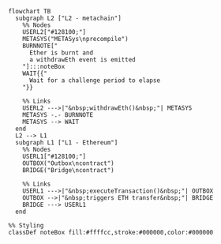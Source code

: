 ```mermaid
flowchart TB
  subgraph L2 ["L2 - metachain"]
    %% Nodes
    USERL2["#128100;"]
    METASYS("METASys\nprecompile")
    BURNNOTE["
      Ether is burnt and
      a withdrawEth event is emitted
    "]:::noteBox
    WAIT{{"
      Wait for a challenge period to elapse
    "}}

    %% Links
    USERL2 --->|"&nbsp;withdrawEth()&nbsp;"| METASYS
    METASYS -.- BURNNOTE
    METASYS --> WAIT
  end
  L2 --> L1
  subgraph L1 ["L1 - Ethereum"]
    %% Nodes
    USERL1["#128100;"]
    OUTBOX("Outbox\ncontract")
    BRIDGE("Bridge\ncontract")

    %% Links
    USERL1 --->|"&nbsp;executeTransaction()&nbsp;"| OUTBOX
    OUTBOX -->|"&nbsp;triggers ETH transfer&nbsp;"| BRIDGE
    BRIDGE ---> USERL1
  end

%% Styling
classDef noteBox fill:#ffffcc,stroke:#000000,color:#000000
```
